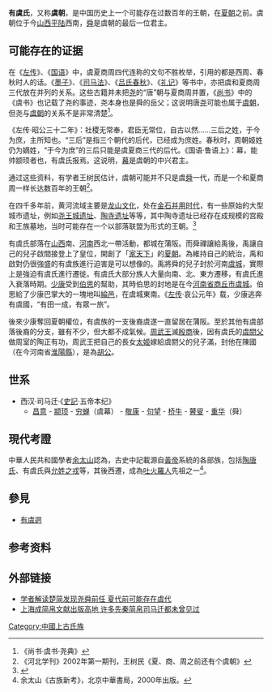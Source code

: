 {{original research|time=2019-05-24T03:30:54+00:00}}
{{refimprove|time=2019-05-24T03:30:54+00:00}}
{{中国历史}}
'''有虞氏'''，又称'''虞朝'''，是中国历史上一个可能存在过数百年的王朝，在[[夏朝|夏朝]]之前。虞朝位于今[[山西|山西]][[平陆|平陆]]西南，[[舜|舜]]是虞朝的最后一位君主。

==可能存在的证据==
在《[[左传|左传]]》、《[[國語_(書)|国语]]》中，虞夏商周四代连称的文句不胜枚举，引用的都是西周、春秋时人的话。《[[墨子|墨子]]》、《[[司马法|司马法]]》、《[[吕氏春秋|吕氏春秋]]》、《[[礼记|礼记]]》等书中，亦把虞和夏商周三代放在并列的关系。这些古籍并未把[[尧|尧]]的“唐”朝与夏商周并置，《[[尚书_(书)|尚书]]》中的《虞书》也记载了尧的事迹，尧本身也是舜的岳父；这说明唐[[尧|尧]]可能也属于[[虞朝|虞朝]]，但尧与[[虞朝|虞朝]]的关系不是非常清楚<ref>《尚书·虞书·尧典》</ref>。

《左传·昭公三十二年》：社稷无常奉，君臣无常位，自古以然……三后之姓，于今为庶，主所知也。“三后”是指三个朝代的后代，已经成为庶姓。春秋时，周朝姬姓仍为嫡姓，“于今为庶”的三后只能是虞夏商三代的后代。《国语·鲁语上》：幕，能帅颛顼者也，有虞氏报焉。这说明，[[窮蟬|幕]]是虞朝的中兴君主。

通过这些资料，有学者王树民估计，虞朝可能并不只是虞[[舜|舜]]一代，而是一个和夏商周一样长达数百年的王朝<ref>《河北学刊》2002年第一期刊，王树民《夏、商、周之前还有个虞朝》</ref>。

在四千多年前，黄河流域主要是[[龙山文化|龙山文化]]，处在[[金石并用时代|金石并用时代]]，有一些原始的大型城市遗址，例如[[尧王城遗址|尧王城遗址]]、[[陶寺遗址|陶寺遗址]]等等，其中陶寺遗址已经存在成规模的宫殿和王族墓地，当时可能存在一个以部落联盟为形式的王朝。<ref>{{Cite web|title=陶寺考古初显尧舜时代的“天下观”|url=http://www.sx.chinanews.com/news/2015/0613/94726.html|accessdate=2020-07-05|date=2015-06-13|publisher=中国新闻网山西新闻|archive-date=2020-03-31|archive-url=https://web.archive.org/web/20200331201545/http://www.sx.chinanews.com/news/2015/0613/94726.html|dead-url=no}}</ref>

有虞氏部落在[[山西|山西]]南、[[河南|河南]]西北一帶活動，都城在蒲阪。而舜禪讓給禹後，禹讓自己的兒子啟間接登上了皇位，開創了「[[世襲君主制|家天下]]」的[[夏朝|夏朝]]。為維持自己的統治，禹和啟對仍很強盛的有虞族進行迫害是可以想像的。禹將舜的兒子封於河南[[虞城|虞城]]，實際上是強迫有虞氏進行遷徙。有虞氏大部分族人大量向南、北、東方遷移，有虞氏進入衰落時期。[[少康|少康]]受到[[伯思|伯思]]的幫助，其時伯思的封地是在今[[河南省|河南省]][[商丘市|商丘市]][[虞城|虞城]]。伯思給了少康巴掌大的一塊地叫[[綸邑|綸邑]]，在虞城東南。《[[左传|左传]]·哀公元年》载，少康逃奔有虞國，“有田一成，有眾一旅”。

後來少康奪回夏朝權位，有虞族的一支後裔虞遂一直留居在蒲阪。至於其他有虞部落後裔的分支，雖有不少，但大都不成氣候。[[周武王|周武王]]滅[[殷商|殷商]]後，因有虞氏的[[虞閼父|虞閼父]]做周室的陶正有功，周武王把自己的長女[[太姬|太姬]]嫁給虞閼父的兒子滿，封他在陳國（在今河南省[[淮陽縣|淮陽縣]]），是為[[胡公滿|胡公]]。

== 世系 ==
*西汉·司马迁·《[[史記|史記]]·五帝本纪》
**[[昌意|昌意]] - [[颛顼|颛顼]] - [[穷蝉|穷蝉]]（虞幕） - [[敬康|敬康]] - [[句望|句望]] - [[桥牛|桥牛]] - [[瞽叟|瞽叟]] - [[舜|重华]]（舜）

==現代考證==
中華人民共和國學者[[余太山|余太山]]認為，古史中記載源自[[黃帝|黃帝]]系統的各部族，包括[[陶唐氏|陶唐氏]]、有虞氏與[[允姓之戎|允姓之戎]]等，其後西遷，成為[[吐火羅人|吐火羅人]]先祖之一<ref>余太山《古族新考》，北京中華書局，2000年出版。</ref>。

==參見==
*[[有虞迵|有虞迵]]

==参考资料==
{{reflist}}

==外部链接==
*[http://news.sina.com.cn/c/2007-04-02/125012674969.shtml 学者解读楚简发现尧舜前任 夏代前可能存在虞代] {{Wayback|url=http://news.sina.com.cn/c/2007-04-02/125012674969.shtml |date=20210309064134 }} 
*[http://sh.eastday.com/m/20161114/u1a12366361.html 上海成简帛文献出版高地 许多先秦简帛司马迁都未曾见过] {{Wayback|url=http://sh.eastday.com/m/20161114/u1a12366361.html |date=20210309064136 }} 

[[Category:中國上古氏族|Category:中國上古氏族]]